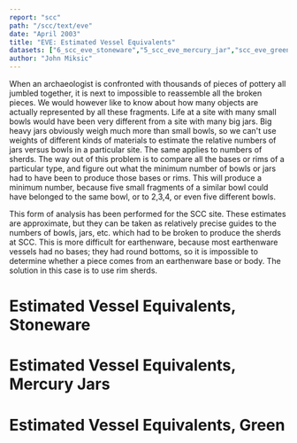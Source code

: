 ```yaml
---
report: "scc"
path: "/scc/text/eve"
date: "April 2003"
title: "EVE: Estimated Vessel Equivalents"
datasets: ["6_scc_eve_stoneware","5_scc_eve_mercury_jar","scc_eve_green"]
author: "John Miksic"
---
```



When an archaeologist is confronted with thousands of pieces of pottery all jumbled together, it is next to impossible to reassemble all the broken pieces. We would however like to know about how many objects are actually represented by all these fragments. Life at a site with many small bowls would have been very different from a site with many big jars. Big heavy jars obviously weigh much more than small bowls, so we can't use weights of different kinds of materials to estimate the relative numbers of jars versus bowls in a particular site. The same applies to numbers of sherds. The way out of this problem is to compare all the bases or rims of a particular type, and figure out what the minimum number of bowls or jars had to have been to produce those bases or rims. This will produce a minimum number, because five small fragments of a similar bowl could have belonged to the same bowl, or to 2,3,4, or even five different bowls.

This form of analysis has been performed for the SCC site. These estimates are approximate, but they can be taken as relatively precise guides to the numbers of bowls, jars, etc. which had to be broken to produce the sherds at SCC. This is more difficult for earthenware, because most earthenware vessels had no bases; they had round bottoms, so it is impossible to determine whether a piece comes from an earthenware base or body. The solution in this case is to use rim sherds.

# Estimated Vessel Equivalents, Stoneware

<InlineDataSet id="6_scc_eve_stoneware" perpage="30" hideheaders="true" />

# Estimated Vessel Equivalents, Mercury Jars

<InlineDataSet id="5_scc_eve_mercury_jar" perpage="50" hideheaders="true" />

# Estimated Vessel Equivalents, Green

<InlineDataSet id="scc_eve_green" perpage="50" hideheaders="true" />
